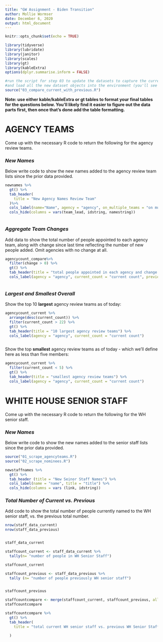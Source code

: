 ```yaml
---
title: "GW Assignment - Biden Transition"
author: Mollie Wormser
date: December 6, 2020
output: html_document
---
```


```r
knitr::opts_chunk$set(echo = TRUE)

library(tidyverse)
library(lubridate)
library(janitor)
library(scales)
library(gt)
library(kableExtra)
options(dplyr.summarise.inform = FALSE)

#run the script for step 03 to update the datasets to capture the current live verions
#and load all the new dataset objects into the environment (you'll see them populate on the upper right window)
source("03_compare_current_with_previous.R")


```

**Note: use either kable/kableExtra or gt tables to format your final tables for the questions below. You'll likely find it easier to figure out the data parts first, then once that's done add the table formatting.**

# AGENCY TEAMS

Come up with the necessary R code to return the following for the agency review teams.

### *New Names*

Below write code to show the new names added to the agency review team lists since the prior data provided.  
  

```r

newnames %>% 
  gt() %>%
  tab_header(
    title = "New Agency Names Review Team"
  )%>%
  cols_label(name="Name", agency = "agency", on_multiple_teams = "on multiple teams", most_recent_employment= "most recent employment", source_of_funding = "source of funding") %>%
  cols_hide(columns = vars(team_lead, idstring, namestring))



```


### *Aggregate Team Changes*

Add data to show the total number of people appointed to each agency team, along with change since last time reflecting the number of new people added. Omit agencies with no change at all.  
  

```r

agencycount_compare%>%
  filter(change > 0) %>%
  gt() %>%
  tab_header(title = "total people appointed in each agency and change from previous count") %>%
  cols_label(agency = "agency", current_count = "current count", previous_count = "previous count", change = "change")



```


### *Largest and Smallest Overall*

Show the top 10 **largest** agency review teams as of today:


```r

agencycount_current %>%
  arrange(desc(current_count)) %>%
  filter(current_count > 22) %>%
  gt() %>%
  tab_header(title = "10 largest agency review teams") %>%
  cols_label(agency = "agency", current_count = "current count")



```

Show the top **smallest** agency review teams as of today - which we'll define here as less than five members:

```r

agencycount_current %>%
  filter(current_count < 5) %>%
  gt() %>%
  tab_header(title = "smallest agency review teams") %>%
  cols_label(agency = "agency", current_count = "current count")

```



# WHITE HOUSE SENIOR STAFF

Come up with the necessary R code to return the following for the WH senior staff.

### *New Names*

Below write code to show the new names added to the senior staff lists since the prior data provided.  


```r

source("01_scrape_agencyteams.R")
source("02_scrape_nominees.R")

newstaffnames %>%
  gt() %>%
  tab_header (title = "New Seinor Staff Names") %>%
  cols_label(name = "name", title = "title") %>%
  cols_hide(columns = vars (link, idstring))

```


### *Total Number of Current vs. Previous*

Add code to show the total number of people currently named to the WH senior staff, vs. the previous total number.  
  

```r
nrow(staff_data_current)
nrow(staff_data_previous)


staff_data_current

staffcount_current <- staff_data_current %>%
  tally(n= "number of people in WH Senior Staff")

staffcount_current

staffcount_previous <- staff_data_previous %>%
  tally (n= "number of people previously WH senior staff")


staffcount_previous

staffcountcompare <- merge(staffcount_current, staffcount_previous, all= TRUE)
staffcountcompare

staffcountcompare %>%
  gt() %>%
  tab_header(
    title = "total current WH senior staff vs. previous WH Senior Staff"

  )



```
